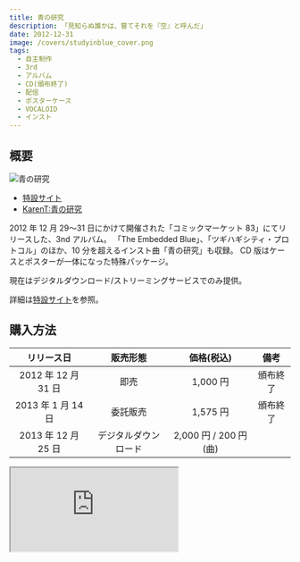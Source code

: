 ```yaml
---
title: 青の研究
description: 「見知らぬ誰かは、嘗てそれを『空』と呼んだ」
date: 2012-12-31
image: /covers/studyinblue_cover.png
tags:
  - 自主制作
  - 3rd
  - アルバム
  - CD(頒布終了)
  - 配信
  - ポスターケース
  - VOCALOID
  - インスト
---
```


## 概要

![青の研究](/covers/studyinblue_cover.png)

- [特設サイト](http://aroundhalf.info/astudyinblue/)
- [KarenT:青の研究](http://karent.jp/album/1403)

2012 年 12 月 29〜31 日にかけて開催された「コミックマーケット 83」にてリリースした、3nd アルバム。
「The Embedded Blue」、「ツギハギシティ・プロトコル」のほか、10 分を超えるインスト曲「青の研究」も収録。
CD 版はケースとポスターが一体になった特殊パッケージ。

現在はデジタルダウンロード/ストリーミングサービスでのみ提供。

詳細は[特設サイト](http://aroundhalf.info/astudyinblue/)を参照。

## 購入方法

|     リリース日      |       販売形態       |      価格(税込)       |   備考   |
| :-----------------: | :------------------: | :-------------------: | :------: |
| 2012 年 12 月 31 日 |         即売         |       1,000 円        | 頒布終了 |
| 2013 年 1 月 14 日  |       委託販売       |       1,575 円        | 頒布終了 |
| 2013 年 12 月 25 日 | デジタルダウンロード | 2,000 円 / 200 円(曲) |          |

<iframe
  style={{ width: 120, height: 240 }}
  src="https://rcm-fe.amazon-adsystem.com/e/cm?ref=tf_til&t=millstones-22&m=amazon&o=9&p=8&l=as1&IS1=1&detail=1&asins=B00HDBGYG8&linkId=8af8b1000f1bd16b7189160ee739359d&bc1=ffffff&lt1=_top&fc1=333333&lc1=0066c0&bg1=ffffff&f=ifr"
/>
